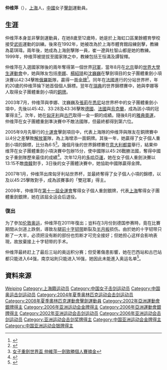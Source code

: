 {{noteTA|G1=Sports}}
{{Infobox sportsperson
| headercolor    = #778899
| name           = 仲维萍
| image          = 
| imagesize      =
| caption        =
| birthname      =
| fullname       =
| nickname       =
| nationality    = 
| residence      =
| birth_date      = {{birth_date_and_age|1981|10|23}}
| birth_place     = {{CHN}}[[上海市|上海市]]
| height         = 
| weight         = 
| website        = 
| country        = {{CHN}}
| sport          = 女子[[擊劍|擊劍]] - [[重劍|重劍]]
| collegeteam    =
| club           =
| team           =
| turnedpro      =
| coach          = 
| retired        =
| coaching       =
| worlds         =
| regionals      =
| nationals      =
| olympics       =
| paralympics    =
| highestranking =
| pb             =
| medaltemplates = 
{{MedalSport  |女子[[擊劍|擊劍]]}}
{{MedalCountry|{{CHN}}}}
{{MedalCompetition|[[世界擊劍錦標賽|世界擊劍錦標賽]]}}
{{MedalGold  |[[2006年世界擊劍錦標賽|2006年 都灵]]|團體重劍}}
| show-medals    = yes
}}
'''仲维萍'''（{{bd|1981年|10月23日}}），[[上海|上海]]人，[[中華人民共和國|中國]]女子[[擊劍|擊劍]]運動員。

==生涯==
仲维萍本身並非擊劍運動員，在她8歲至12歲時，她是於上海虹口區業餘體育學校接受[[中國武術|武術]]運動的訓練。後來在1992年，她被改為於上海市體育館段練劍擊，教練為葛琪瑋。兩年後，她成為上海劍擊隊一員，崔一遼與杜智山都是她的教練。1999年，仲维萍被提拔至國家隊之中，教練包括王恒滿及譚智輝。

仲维萍在入選國家隊後的兩年奪得第一個世界[[冠軍|冠軍]]，當年8月在[[北京|北京]]舉的[[世界大學生運動會|世界大學生運動會]]中，她與隊友包括[[李娜_(擊劍運動員)|李娜]]、[[楊紹琦|楊紹琦]]和[[沈巍巍|沈巍巍]]在擊劍項目的女子團體重劍小項決賽以42:34擊敗[[俄羅斯|俄羅斯]]隊，贏得一面[[金牌|金牌]]<ref>{{Cite web |url=http://www.china.org.cn/chinese/SPORT-c/54935.htm |title=女子重劍浴血奪金 |accessdate=2007-07-13 |archive-date=2004-11-15 |archive-url=https://web.archive.org/web/20041115133323/http://www.china.org.cn/chinese/SPORT-c/54935.htm |dead-url=no }}</ref>。同年在[[法國|法國]]進行的分站世界杯，年約20歲的仲维萍掄下她首個個人錦標。翌年在[[瑞典|瑞典]]的世界錦標賽中，她與李娜等人取得女子團體重劍小項的[[銅牌|銅牌]]。

2003年7月，仲维萍與李娜、沈巍巍及[[张莉_(击剑运动员)|張莉]]在[[悉尼|悉尼]]站世界杯中的女子團體重劍小項中，先後以45:42、33:28及43:36擊敗[[德國|德國]]、[[法國|法國]]與[[烏克蘭|烏克蘭]]，成為該小項的冠軍得主<ref>{{Cite web |url=http://sports.sina.com.cn/s/2003-07-22/01494951s.shtml |title=悉尼世界盃擊劍賽昨天結束 我國重劍手連創佳績 |accessdate=2007-07-13 |archive-date=2019-09-28 |archive-url=https://web.archive.org/web/20190928221257/http://sports.sina.com.cn/s/2003-07-22/01494951s.shtml |dead-url=no }}</ref>。次年，她在[[匈牙利|匈牙利]]與[[古巴|古巴]]取得一金一銅的成績。隨後8月的[[2004年夏季奧林匹克運動會|雅典奧運]]，仲维萍在女子團體重劍準決賽中不敵法國隊，但最終都得到第六位。

2005年9月先舉行的[[十運會|十運會]]擊劍項目中，代表上海隊的仲维萍與隊友在銅牌賽中以4分之差擊敗[[解放軍|解放軍]]隊，為上海增添一面銅牌。其後一年，她贏得了女子個人重劍小項的錦標，比分為6:5<ref>[http://sports.tom.com/2006-05-22/06U8/24938069.html 女子重劍世界盃 仲維萍一劍致勝個人賽摘金]{{dead link|date=2017年11月 |bot=InternetArchiveBot |fix-attempted=yes }}</ref>。幾個月後的世界錦標賽在[[意大利|意大利]][[都靈|都靈]]舉行，結果仲维萍在女子團體重劍小項決賽中包辦15分，使中國隊以45:26戰勝法國，奪得中國女子重劍隊歷來最佳的成績<ref>{{Cite web |url=http://sports.sohu.com/20061007/n245656553.shtml |title=擊劍世錦賽中國隊大勝法國 女重團體賽首次奪冠 |accessdate=2007-07-13 |archive-date=2019-08-15 |archive-url=https://web.archive.org/web/20190815064738/http://sports.sohu.com/20061007/n245656553.shtml |dead-url=no }}</ref>。次年12月的[[2006年亞洲運動會|多哈亞運]]，她在女子個人重劍決賽以13:15不敵[[南韓|南韓]]對手，3日後的女子團體決賽中，她協助中國隊贏得金牌。

2007年1月，仲维萍出席匈牙利站世界杯，並最終奪得了女子個人小項的錦標，以及以45:25擊敗對手，成為該賽事的「雙冠軍」得主。

2009年，仲维萍在[[中華人民共和國第十一屆全運會劍擊比賽|第十一屆全運會]]奪得女子個人重劍銀牌，代表[[上海|上海]]奪得女子團體重劍銀牌，她在該屆全运会后退役。

===復出===
为了參加[[伦敦奥运|伦敦奥运]]，仲维萍在2011年復出；豈料在3月份到德国参赛時，竟在比賽期間从剑道上跌倒，導致左腿[[前十字韧带|前十字韧带]]断裂及[[半月板|半月板]]损伤。由於她的十字韧带只断了一大半，必须把没有断的部份也剪断才可完全接好；但她担心这样会影响表現，故放棄接上十字韧带的手术。

仲维萍最終赶上了最后三站的奥运积分赛；但受著傷患影響，她在巴西站和古巴站都只能进入64强，南京站則只能进入16强，她因此未能進入奥运名单<ref>{{cite news|title=奥运落选者仲维萍：我的韧带和奥运梦都断了|url=http://www.chinanews.com/ty/2012/07-11/4025042.shtml|newspaper=青年报|date=2012-07-11|accessdate=2012-07-24|archive-date=2016-03-05|archive-url=https://web.archive.org/web/20160305085354/http://www.chinanews.com/ty/2012/07-11/4025042.shtml|dead-url=no}}</ref>。

==資料來源==
{{Reflist}}

{{DEFAULTSORT:Zhong Weiping}}
[[Category:仲姓|Weiping]]
[[Category:上海籍运动员|Category:上海籍运动员]]
[[Category:中国女子击剑运动员|Category:中国女子击剑运动员]]
[[Category:中国奥运击剑运动员|Category:中国奥运击剑运动员]]
[[Category:2004年夏季奥林匹克运动会击剑运动员|Category:2004年夏季奥林匹克运动会击剑运动员]]
[[Category:2008年夏季奧林匹克運動會擊劍運動員|Category:2008年夏季奧林匹克運動會擊劍運動員]]
[[Category:2002年亞洲運動會銀牌得主|Category:2002年亞洲運動會銀牌得主]]
[[Category:2006年亚洲运动会金牌得主|Category:2006年亚洲运动会金牌得主]]
[[Category:2006年亞洲運動會銀牌得主|Category:2006年亞洲運動會銀牌得主]]
[[Category:2002年亚洲运动会击剑运动员|Category:2002年亚洲运动会击剑运动员]]
[[Category:2006年亚洲运动会击剑运动员|Category:2006年亚洲运动会击剑运动员]]
[[Category:亚洲运动会击剑奖牌得主|Category:亚洲运动会击剑奖牌得主]]
[[Category:中国亚洲运动会金牌得主|Category:中国亚洲运动会金牌得主]]
[[Category:中国亚洲运动会银牌得主|Category:中国亚洲运动会银牌得主]]